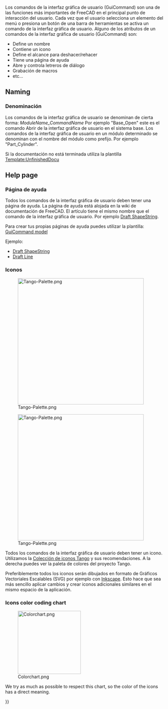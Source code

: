 <languages/>
{{TOCright}}

<div class="mw-translate-fuzzy">
Los comandos de la interfaz gráfica de usuario (GuiCommand) son una de las funciones más importantes de FreeCAD en el principal punto de interacción del usuario. Cada vez que el usuario selecciona un elemento del menú o presiona un botón de una barra de herramientas se activa un comando de la interfaz gráfica de usuario. Alguno de los atributos de un comandos de la interfaz gráfica de usuario (GuiCommand) son:
* Define un nombre
* Contiene un icono
* Define el alcance para deshacer/rehacer
* Tiene una página de ayuda
* Abre y controla letreros de diálogo
* Grabación de macros
* etc...
</div>

== Naming ==

<div class="mw-translate-fuzzy">
=== Denominación ===
Los comandos de la interfaz gráfica de usuario se denominan de cierta forma: ''ModuleName_CommandName''
Por ejemplo "Base_Open" este es el comando Abrir de la interfaz gráfica de usuario en el sistema base. 
Los comandos de la interfaz gráfica de usuario en un módulo determinado se denominan con el nombre del módulo como prefijo. Por ejemplo "Part_Cylinder".
</div> 

<div class="mw-translate-fuzzy">
Si la documentación no está terminada utiliza la plantilla [[Template:UnfinishedDocu]]
</div>

== Help page ==

<div class="mw-translate-fuzzy">
=== Página de ayuda ===
Todos los comandos de la interfaz gráfica de usuario deben tener una página de ayuda. La página de ayuda está alojada en la wiki de documentación de FreeCAD. El artículo tiene el mismo nombre que el comando de la interfaz gráfica de usuario. Por ejemplo [[Draft ShapeString/es|Draft ShapeString]].
</div>

<div class="mw-translate-fuzzy">
Para crear tus propias páginas de ayuda puedes utilizar la plantilla:
[[GuiCommand model]]
</div>

<div class="mw-translate-fuzzy">
Ejemplo:
* [[Draft ShapeString/es|Draft ShapeString]]
* [[Draft Line/es|Draft Line]]
</div>

<div class="mw-translate-fuzzy">
=== Iconos ===
[[Image:Tango-Palette.png|400px|right]]
</div>

[[Image:Tango-Palette.png|400px|right]]

<div class="mw-translate-fuzzy">
Todos los comandos de la interfaz gráfica de usuario deben tener un icono. Utilizamos la [http://tango.freedesktop.org/Tango_Desktop_Project Colección de iconos Tango] y sus recomendaciones. A la derecha puedes ver la paleta de colores del proyecto Tango.
</div> 

<div class="mw-translate-fuzzy">
Preferiblemente todos los iconos serán dibujados en formato de Gráficos Vectoriales Escalables (SVG) por ejemplo con [http://inkscape.org Inkscape]. 
Esto hace que sea más sencillo aplicar cambios y crear iconos adicionales similares en el mismo espacio de la aplicación.
</div>

===Icons color coding chart===

[[Image:Colorchart.png|200px]]

We try as much as possible to respect this chart, so the color of the icons has a direct meaning.


{{Powerdocnavi{{#translation:}}}}